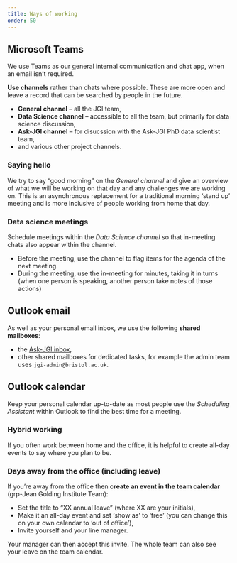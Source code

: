 ```yaml
---
title: Ways of working
order: 50
---
```


## Microsoft Teams

We use Teams as our general internal communication and chat app, when an email isn't required.

**Use channels** rather than chats where possible.
These are more open and leave a record that can be searched by people in the future.

- **General channel** -- all the JGI team,
- **Data Science channel** -- accessible to all the team, but primarily for data science discussion,
- **Ask-JGI channel** -- for disucssion with the Ask-JGI PhD data scientist team,
- and various other project channels.

### Saying hello

We try to say "good morning" on the _General channel_ and give an overview of what we will be working on that day and any challenges we are working on.
  This is an asynchronous replacement for a traditional morning 'stand up' meeting and is more inclusive of people working from home that day.

### Data science meetings

Schedule meetings within the _Data Science channel_ so that in-meeting chats also appear within the channel.

- Before the meeting, use the channel to flag items for the agenda of the next meeting.
- During the meeting, use the in-meeting for minutes, taking it in turns (when one person is speaking, another person take notes of those actions)

## Outlook email

As well as your personal email inbox, we use the following **shared mailboxes**:

- the [Ask-JGI inbox](https://outlook.office.com/mail/ask-jgi@bristol.ac.uk/inbox),
- other shared mailboxes for dedicated tasks, for example the admin team uses `jgi-admin@bristol.ac.uk`.

## Outlook calendar

Keep your personal calendar up-to-date as most people use the _Scheduling Assistant_ within Outlook to find the best time for a meeting.

### Hybrid working

If you often work between home and the office, it is helpful to create all-day events to say where you plan to be.

### Days away from the office (including leave)

If you're away from the office then **create an event in the team calendar** (grp-Jean Golding Institute Team):

- Set the title to "XX annual leave" (where XX are your initials),
- Make it an all-day event and set 'show as' to 'free' (you can change this on your own calendar to 'out of office'),
- Invite yourself and your line manager.

Your manager can then accept this invite.
The whole team can also see your leave on the team calendar.
